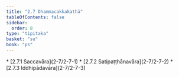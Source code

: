 ```yaml
---
title: "2.7 Dhammacakkakathā"
tableOfContents: false
sidebar:
  order: 8
type: "tipitaka"
basket: "su"
book: "ps"
---
```



<DynamicBreadcrumb />



<TableOfContents book="ps" section="2.7">
* [2.7.1 Saccavāra](2-7/2-7-1)
* [2.7.2 Satipaṭṭhānavāra](2-7/2-7-2)
* [2.7.3 Iddhipādavāra](2-7/2-7-3)
</TableOfContents>